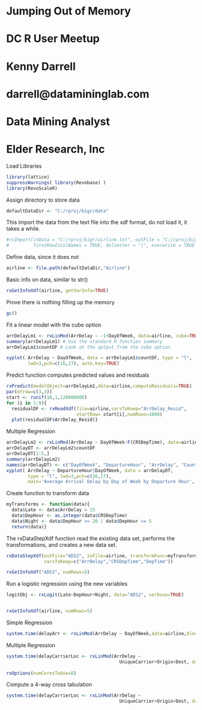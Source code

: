 Jumping Out of Memory
========================================================
DC R User Meetup
========================================================
Kenny Darrell
========================================================
darrell@datamininglab.com
========================================================
Data Mining Analyst
========================================================
Elder Research, Inc
========================================================

Load Libraries

```r
library(lattice)
suppressWarnings( library(Revobase) ) 
library(RevoScaleR)
```
Assign directory to store data
```r
defaultDataDir <- "C:/rproj/bigr/data"
```
This import the data from the text file into the xdf format, do
not load it, it takes a while.
```r
#rxImport(inData = "C:/rproj/bigr/airline.txt", outFile = "C:/rproj/bigr/Airline.xdf",
#         firstRowIsColNames = TRUE, delimiter = "|", overwrite = TRUE )
```
Define data, since it does not 
```r
airline <- file.path(defaultDataDir,"Airline")
```
Basic info on data, similar to str()
```r
rxGetInfoXdf(airline, getVarInfo=TRUE)  
```
Prove there is nothing filling up the memory
```r
gc()
```
Fit a linear model with the cube option
```r
arrDelayLm1 <- rxLinMod(ArrDelay ~ -1+DayOfWeek, data=airline, cube=TRUE)
summary(arrDelayLm1) # Use the standard R function summary
arrDelayLm1$countDF # Look at the optput from the cube option

xyplot( ArrDelay ~ DayOfWeek, data = arrDelayLm1$countDF, type = "l",
        lwd=3,pch=c(16,17), auto.key=TRUE)
```
Predict function computes predicted values and residuals
```r
rxPredict(modelObject=arrDelayLm1,data=airline,computeResiduals=TRUE)
par(mfrow=c(3,3))
start <- runif(16,1,120000000)
for (i in 1:9){
  residualDF <- rxReadXdf(file=airline,varsToKeep="ArrDelay_Resid",
                          startRow= start[i],numRows=1000)
  plot(residualDF$ArrDelay_Resid)}
```


Multiple Regression
```r
arrDelayLm2 <- rxLinMod(ArrDelay ~ DayOfWeek:F(CRSDepTime), data=airline,cube=TRUE)
arrDelayDT <- arrDelayLm2$countDF
arrDelayDT[1:5,]
summary(arrDelayLm2)
names(arrDelayDT) <- c("DayOfWeek", "DepartureHour", "ArrDelay", "Counts")
xyplot( ArrDelay ~ DepartureHour|DayOfWeek, data = arrDelayDT,
        type = "l", lwd=3,pch=c(16,17),
        main='Average Arrival Delay by Day of Week by Departure Hour', layout=c(2,4), auto.key=TRUE)
```


Create function to transform data
```r
myTransforms <- function(data){
  data$Late <- data$ArrDelay > 15
  data$DepHour <- as.integer(data$CRSDepTime)
  data$Night <- data$DepHour >= 20 | data$DepHour <= 5
  return(data)}
```
The rxDataStepXdf function read the existing data set, performs the
transformations, and creates a new data set.
```r
rxDataStepXdf(outFile="ADS2", inFile=airline, transformFunc=myTransforms,
              varsToKeep=c("ArrDelay","CRSDepTime","DepTime"))

rxGetInfoXdf("ADS2", numRows=5)
```
Run a logistic regression using the new variables

```r
logitObj <- rxLogit(Late~DepHour+Night, data="ADS2", verbose=TRUE)


rxGetInfoXdf(airline, numRows=5)
```
Simple Regression
```r
system.time(delayArr <- rxLinMod(ArrDelay ~ DayOfWeek,data=airline,blocksPerRead=30))
```
Multiple Regression
```r
system.time(delayCarrierLoc <- rxLinMod(ArrDelay ~
                                          UniqueCarrier+Origin+Dest, data=airline,blocksPerRead=30,cube=TRUE))                    
                    
rxOptions(numCoresToUse=8)
```
Compute a 4-way cross tabulation
```r
system.time(delayCarrierLoc <- rxLinMod(ArrDelay ~
                                          UniqueCarrier+Origin+Dest, data=airline,blocksPerRead=30,cube=TRUE))
```
